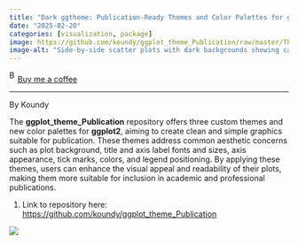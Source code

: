 ```yaml
---
title: "Dark ggtheme: Publication-Ready Themes and Color Palettes for ggplot2"
date: "2025-02-20"
categories: [visualization, package]
image: https://github.com/koundy/ggplot_theme_Publication/raw/master/Theme_dark_demo_files/figure-html/unnamed-chunk-2-1.png
image-alt: "Side-by-side scatter plots with dark backgrounds showing car data. Both plots map miles per gallon (mpg) on the x-axis and engine displacement (disp) on the y-axis. Points are colored by carburetor count (carb), with a legend at the bottom indicating values from 1 to 8 using distinct colors. Both plots are titled 'Scatter Plot' in pale yellow, but differ slightly in axis label styles and point spacing."
---
```


<link href="https://fonts.googleapis.com/css?family=Cookie" rel="stylesheet"><a class="bmc-button" target="_blank" href="https://www.buymeacoffee.com/JoscelinRocha">![Buy me a coffee](https://cdn.buymeacoffee.com/buttons/bmc-new-btn-logo.svg){alt="Buy me a coffee" width="15" height="21"}Buy me a coffee</a>

------------------------------------------------------------------------

By Koundy

The **ggplot_theme_Publication** repository offers three custom themes and new color palettes for **ggplot2**, aiming to create clean and simple graphics suitable for publication. These themes address common aesthetic concerns such as plot background, title and axis label fonts and sizes, axis appearance, tick marks, colors, and legend positioning. By applying these themes, users can enhance the visual appeal and readability of their plots, making them more suitable for inclusion in academic and professional publications.

1.  Link to repository here: <https://github.com/koundy/ggplot_theme_Publication>

![](https://github.com/koundy/ggplot_theme_Publication/raw/master/Theme_dark_demo_files/figure-html/unnamed-chunk-2-1.png){fig-alt="Side-by-side scatter plots with dark backgrounds showing car data. Both plots map miles per gallon (mpg) on the x-axis and engine displacement (disp) on the y-axis. Points are colored by carburetor count (carb), with a legend at the bottom indicating values from 1 to 8 using distinct colors. Both plots are titled \"Scatter Plot\" in pale yellow, but differ slightly in axis label styles and point spacing."}
